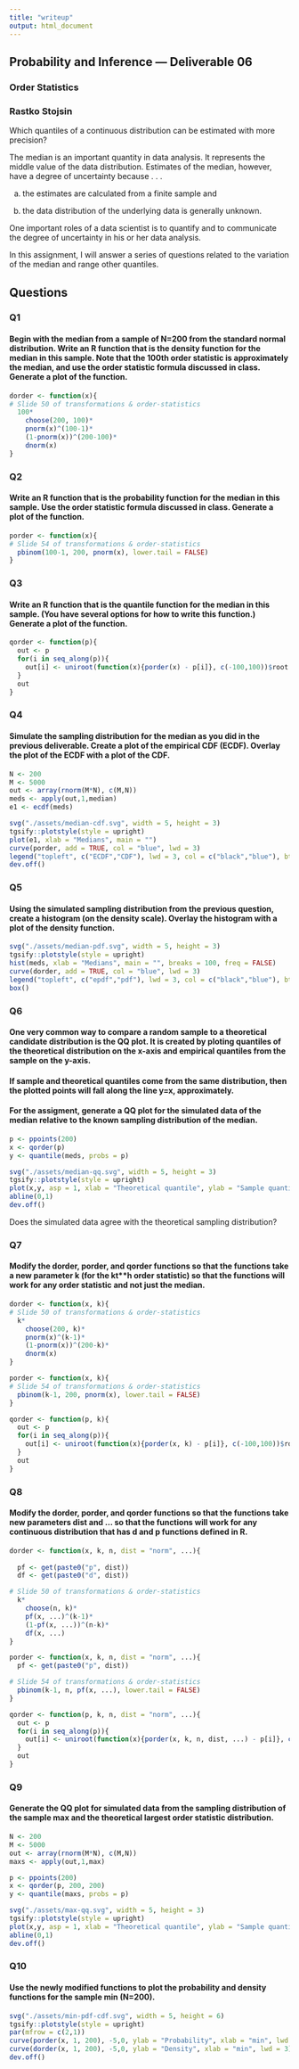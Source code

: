 ```yaml
---
title: "writeup"
output: html_document
---
```


## Probability and Inference --- Deliverable 06
### Order Statistics
### Rastko Stojsin

Which quantiles of a continuous distribution can be estimated with more precision?

The median is an important quantity in data analysis. It represents the middle value of the data distribution. Estimates of the median, however, have a degree of uncertainty because . . . 

  (a) the estimates are calculated from a finite sample and 
  
  (b) the data distribution of the underlying data is generally unknown. 
  
One important roles of a data scientist is to quantify and to communicate the degree of uncertainty in his or her data analysis.

In this assignment, I will answer a series of questions related to the variation of the median and range other quantiles.

## Questions 

### Q1 
#### Begin with the median from a sample of N=200 from the standard normal distribution. Write an R function that is the density function for the median in this sample. Note that the 100th order statistic is approximately the median, and use the order statistic formula discussed in class. Generate a plot of the function.

```r
dorder <- function(x){
# Slide 50 of transformations & order-statistics  
  100*
    choose(200, 100)*
    pnorm(x)^(100-1)*
    (1-pnorm(x))^(200-100)*
    dnorm(x)
}
```

### Q2
#### Write an R function that is the probability function for the median in this sample. Use the order statistic formula discussed in class. Generate a plot of the function.

```r
porder <- function(x){
# Slide 54 of transformations & order-statistics  
  pbinom(100-1, 200, pnorm(x), lower.tail = FALSE)
}
```

### Q3
#### Write an R function that is the quantile function for the median in this sample. (You have several options for how to write this function.) Generate a plot of the function.

```r
qorder <- function(p){
  out <- p
  for(i in seq_along(p)){
    out[i] <- uniroot(function(x){porder(x) - p[i]}, c(-100,100))$root
  }
  out
}
```

### Q4
#### Simulate the sampling distribution for the median as you did in the previous deliverable. Create a plot of the empirical CDF (ECDF). Overlay the plot of the ECDF with a plot of the CDF.

```r
N <- 200
M <- 5000
out <- array(rnorm(M*N), c(M,N))
meds <- apply(out,1,median)
e1 <- ecdf(meds)

svg("./assets/median-cdf.svg", width = 5, height = 3)
tgsify::plotstyle(style = upright)
plot(e1, xlab = "Medians", main = "")
curve(porder, add = TRUE, col = "blue", lwd = 3)
legend("topleft", c("ECDF","CDF"), lwd = 3, col = c("black","blue"), bty = "n")
dev.off()
```

### Q5
#### Using the simulated sampling distribution from the previous question, create a histogram (on the density scale). Overlay the histogram with a plot of the density function.

```r
svg("./assets/median-pdf.svg", width = 5, height = 3)
tgsify::plotstyle(style = upright)
hist(meds, xlab = "Medians", main = "", breaks = 100, freq = FALSE)
curve(dorder, add = TRUE, col = "blue", lwd = 3)
legend("topleft", c("epdf","pdf"), lwd = 3, col = c("black","blue"), bty = "n")
box()
```


### Q6
#### One very common way to compare a random sample to a theoretical candidate distribution is the QQ plot. It is created by ploting quantiles of the theoretical distribution on the x-axis and empirical quantiles from the sample on the y-axis.
#### If sample and theoretical quantiles come from the same distribution, then the plotted points will fall along the line y=x, approximately.
#### For the assigment, generate a QQ plot for the simulated data of the median relative to the known sampling distribution of the median.

```r
p <- ppoints(200)
x <- qorder(p)
y <- quantile(meds, probs = p)

svg("./assets/median-qq.svg", width = 5, height = 3)
tgsify::plotstyle(style = upright)
plot(x,y, asp = 1, xlab = "Theoretical quantile", ylab = "Sample quantile")
abline(0,1)
dev.off()
```

Does the simulated data agree with the theoretical sampling distribution?

### Q7
#### Modify the dorder, porder, and qorder functions so that the functions take a new parameter k (for the kt**h order statistic) so that the functions will work for any order statistic and not just the median.

```r
dorder <- function(x, k){
# Slide 50 of transformations & order-statistics  
  k*
    choose(200, k)*
    pnorm(x)^(k-1)*
    (1-pnorm(x))^(200-k)*
    dnorm(x)
}

porder <- function(x, k){
# Slide 54 of transformations & order-statistics  
  pbinom(k-1, 200, pnorm(x), lower.tail = FALSE)
}

qorder <- function(p, k){
  out <- p
  for(i in seq_along(p)){
    out[i] <- uniroot(function(x){porder(x, k) - p[i]}, c(-100,100))$root
  }
  out
}
```

### Q8
#### Modify the dorder, porder, and qorder functions so that the functions take new parameters dist and ... so that the functions will work for any continuous distribution that has d and p functions defined in R.

```r
dorder <- function(x, k, n, dist = "norm", ...){
  
  pf <- get(paste0("p", dist))
  df <- get(paste0("d", dist))

# Slide 50 of transformations & order-statistics  
  k*
    choose(n, k)*
    pf(x, ...)^(k-1)*
    (1-pf(x, ...))^(n-k)*
    df(x, ...)
}

porder <- function(x, k, n, dist = "norm", ...){
  pf <- get(paste0("p", dist))

# Slide 54 of transformations & order-statistics  
  pbinom(k-1, n, pf(x, ...), lower.tail = FALSE)
}

qorder <- function(p, k, n, dist = "norm", ...){
  out <- p
  for(i in seq_along(p)){
    out[i] <- uniroot(function(x){porder(x, k, n, dist, ...) - p[i]}, c(-100,100))$root
  }
  out
}
```

### Q9
#### Generate the QQ plot for simulated data from the sampling distribution of the sample max and the theoretical largest order statistic distribution.

```r
N <- 200
M <- 5000
out <- array(rnorm(M*N), c(M,N))
maxs <- apply(out,1,max)

p <- ppoints(200)
x <- qorder(p, 200, 200)
y <- quantile(maxs, probs = p)

svg("./assets/max-qq.svg", width = 5, height = 3)
tgsify::plotstyle(style = upright)
plot(x,y, asp = 1, xlab = "Theoretical quantile", ylab = "Sample quantile")
abline(0,1)
dev.off()
```

### Q10
#### Use the newly modified functions to plot the probability and density functions for the sample min (N=200).

```r
svg("./assets/min-pdf-cdf.svg", width = 5, height = 6)
tgsify::plotstyle(style = upright)
par(mfrow = c(2,1))
curve(porder(x, 1, 200), -5,0, ylab = "Probability", xlab = "min", lwd = 3)
curve(dorder(x, 1, 200), -5,0, ylab = "Density", xlab = "min", lwd = 3)
dev.off()

```





